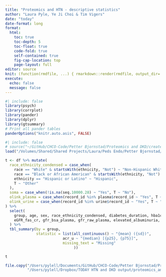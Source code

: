 ```yaml
---
title: "Proteomics and HTN - descriptive statistics"
author: "Laura Pyle, Ye Ji Choi & Tim Vigers"
date: "today"
date-format: long
format:
  html:
    toc: true
    toc-depth: 5
    toc-float: true
    code-fold: true
    self-contained: true
    fig-cap-location: top
    page-layout: full
editor: source
knit: (function(rmdfile, ...) { rmarkdown::render(rmdfile, output_dir='/Users/pylell/Dropbox/TODAY HTN and DKD output/') })
execute:
  echo: false
  message: false
---
```


```r
#| include: false
library(psych)
library(corrplot)
library(pander)
library(dplyr)
library(gtsummary)
# Print all pander tables
panderOptions("knitr.auto.asis", FALSE)
```

```r
#| include: false
# source("~/GitHub/CHCO-Code/Petter Bjornstad/Proteomics and DKD/create_today_dkd_analysis_dataset.R")
load("/Volumes/Shared/Shared Projects/Laura/Peds Endo/Petter Bjornstad/Proteomics and HTN/Data_Cleaned/analysis_dataset.RData")
```

```r
t <- df %>% mutate(
  race_ethnicity_condensed = case_when(
    race == "White" & startsWith(ethnicity, "Not") ~ "Non-Hispanic White",
    race == "Black or African American" & startsWith(ethnicity, "Not") ~ "Non-Hispanic Black",
    ethnicity == "Hispanic or Latino" ~ "Hispanic",
    T ~ "Other"
  ),
  soma = case_when(!is.na(seq.10000.28) ~ "Yes", T ~ "No"),
  olink_plasma = case_when(record_id %in% plasma$record_id ~ "Yes", T ~ "No"),
  olink_urine = case_when(record_id %in% urine$record_id ~ "Yes", T ~ "No")
) %>% 
  select(
    group, age, sex, race_ethnicity_condensed, diabetes_duration, hba1c, bmi, acr_u, sbp, dbp, map,
    eGFR_fas_cr, gfr_bsa_plasma, gfr_raw_plasma, elevated_albuminuria, htn, soma, olink_plasma, olink_urine
  ) %>% 
  tbl_summary(by = group,
              statistic = list(all_continuous() ~ "{mean} ({sd})",
                          acr_u ~ "{median} [{p25}, {p75}]",
                          missing_text = "Missing"
                               ))

```

```r
t
```

```r
file.copy("/Users/pylell/Documents/GitHub/CHCO-Code/Petter Bjornstad/Proteomics and HTN/proteomics_and_HTN_descriptive statistics.html",
          "/Users/pylell/Dropbox/TODAY HTN and DKD output/proteomics_and_HTN_descriptive statistics.html",overwrite = TRUE)
```
